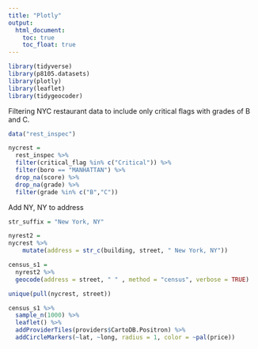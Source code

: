 ```yaml
---
title: "Plotly"
output: 
  html_document:
    toc: true
    toc_float: true
---
```


```r
library(tidyverse)
library(p8105.datasets)
library(plotly)
library(leaflet)
library(tidygeocoder)
```

Filtering NYC restaurant data to include only critical flags with grades of B and C.
```r
data("rest_inspec")

nycrest =
  rest_inspec %>%
  filter(critical_flag %in% c("Critical")) %>%
  filter(boro == "MANHATTAN") %>%
  drop_na(score) %>%
  drop_na(grade) %>%
  filter(grade %in% c("B","C"))
```
Add NY, NY to address
```r
str_suffix = "New York, NY"

nyrest2 =
nycrest %>%
    mutate(address = str_c(building, street, " New York, NY"))

census_s1 = 
  nyrest2 %>%
  geocode(address = street, " " , method = "census", verbose = TRUE)

unique(pull(nycrest, street))
```

```r
census_s1 %>%
  sample_n(1000) %>%
  leaflet() %>%
  addProviderTiles(providers$CartoDB.Positron) %>%
  addCircleMarkers(~lat, ~long, radius = 1, color = ~pal(price))
```


